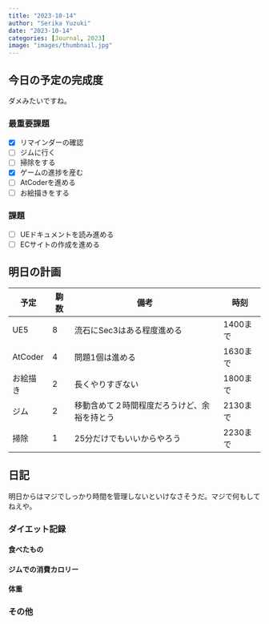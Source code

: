 ```yaml
---
title: "2023-10-14"
author: "Serika Yuzuki"
date: "2023-10-14"
categories: [Journal, 2023]
image: "images/thumbnail.jpg"
---
```


## 今日の予定の完成度

ダメみたいですね。

### 最重要課題

- [x] リマインダーの確認
- [ ] ジムに行く
- [ ] 掃除をする
- [x] ゲームの進捗を産む
- [ ] AtCoderを進める
- [ ] お絵描きをする

### 課題

- [ ] UEドキュメントを読み進める
- [ ] ECサイトの作成を進める

## 明日の計画

| 予定 | 駒数 | 備考 | 時刻 |
| --- | --- | --- | --- |
| UE5 | 8 | 流石にSec3はある程度進める | 1400まで |
| AtCoder | 4 | 問題1個は進める | 1630まで |
| お絵描き | 2 | 長くやりすぎない | 1800まで |
| ジム | 2 | 移動含めて２時間程度だろうけど、余裕を持とう | 2130まで |
| 掃除 | 1 | 25分だけでもいいからやろう | 2230まで |


## 日記

明日からはマジでしっかり時間を管理しないといけなさそうだ。マジで何もしてねえや。

### ダイエット記録

#### 食べたもの

#### ジムでの消費カロリー

#### 体重

### その他